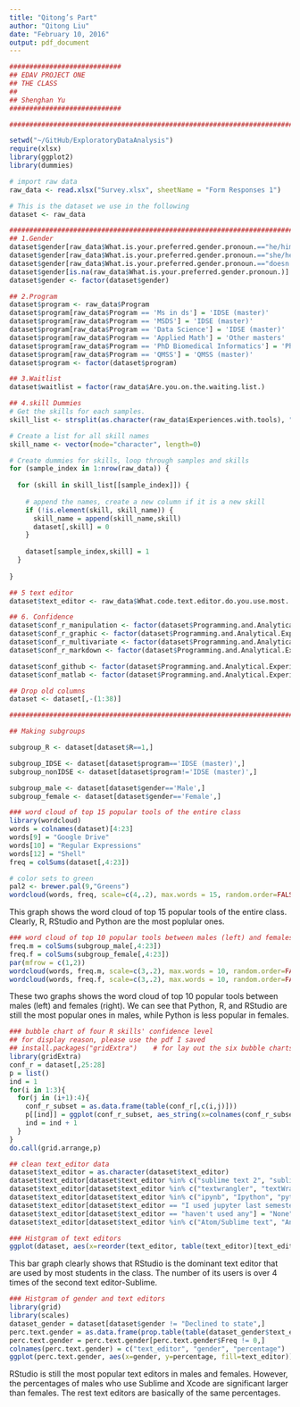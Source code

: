```yaml
---
title: "Qitong’s Part"
author: "Qitong Liu"
date: "February 10, 2016"
output: pdf_document
---
```


```r
############################
## EDAV PROJECT ONE
## THE CLASS
## 
## Shenghan Yu
############################

###########################################################################################

setwd("~/GitHub/ExploratoryDataAnalysis")
require(xlsx)
library(ggplot2)
library(dummies)

# import raw data
raw_data <- read.xlsx("Survey.xlsx", sheetName = "Form Responses 1")

# This is the dataset we use in the following 
dataset <- raw_data

###########################################################################################
## 1.Gender
dataset$gender[raw_data$What.is.your.preferred.gender.pronoun.=="he/him"] = "Male"
dataset$gender[raw_data$What.is.your.preferred.gender.pronoun.=="she/her"] = "Female"
dataset$gender[raw_data$What.is.your.preferred.gender.pronoun.=="doesn't matter"] = "Declined to state"
dataset$gender[is.na(raw_data$What.is.your.preferred.gender.pronoun.)] = "Declined to state"
dataset$gender <- factor(dataset$gender)

## 2.Program
dataset$program <- raw_data$Program
dataset$program[raw_data$Program == 'Ms in ds'] = 'IDSE (master)'
dataset$program[raw_data$Program == 'MSDS'] = 'IDSE (master)'
dataset$program[raw_data$Program == 'Data Science'] = 'IDSE (master)'
dataset$program[raw_data$Program == 'Applied Math'] = 'Other masters'
dataset$program[raw_data$Program == 'PhD Biomedical Informatics'] = 'Ph.D.'
dataset$program[raw_data$Program == 'QMSS'] = 'QMSS (master)'
dataset$program <- factor(dataset$program)

## 3.Waitlist
dataset$waitlist = factor(raw_data$Are.you.on.the.waiting.list.)

## 4.skill Dummies
# Get the skills for each samples.
skill_list <- strsplit(as.character(raw_data$Experiences.with.tools), ", ")

# Create a list for all skill names
skill_name <- vector(mode="character", length=0)

# Create dummies for skills, loop through samples and skills
for (sample_index in 1:nrow(raw_data)) {
  
  for (skill in skill_list[[sample_index]]) {
    
    # append the names, create a new column if it is a new skill
    if (!is.element(skill, skill_name)) {
      skill_name = append(skill_name,skill)
      dataset[,skill] = 0
    }
    
    dataset[sample_index,skill] = 1
  }
  
}

## 5 text editor
dataset$text_editor <- raw_data$What.code.text.editor.do.you.use.most.

## 6. Confidence
dataset$conf_r_manipulation <- factor(dataset$Programming.and.Analytical.Experiences..R..data.manipulation.and.modeling.,levels=c('None','A little', 'Confident', 'Expert'), ordered= TRUE) 
dataset$conf_r_graphic <- factor(dataset$Programming.and.Analytical.Experiences..R..graphic.basics..base..lattice..grid.etc....  ,levels=c('None','A little', 'Confident', 'Expert'), ordered= TRUE)
dataset$conf_r_multivariate <- factor(dataset$Programming.and.Analytical.Experiences..R..advanced..multivariate.data.analysis..e.g..spatiotemporal.data..visualization.and.modeling..    ,levels=c('None','A little', 'Confident', 'Expert'), ordered= TRUE)
dataset$conf_r_markdown <- factor(dataset$Programming.and.Analytical.Experiences..Reproducible.documentation.with.R..e.g..R.Markdown..  ,levels=c('None','A little', 'Confident', 'Expert'), ordered= TRUE)

dataset$conf_github <- factor(dataset$Programming.and.Analytical.Experiences..Github.,levels=c('None','A little', 'Confident', 'Expert'), ordered= TRUE)
dataset$conf_matlab <- factor(dataset$Programming.and.Analytical.Experiences..Matlab..data.manipulation..analysis..visualization.and.modeling.  ,levels=c('None','A little', 'Confident', 'Expert'), ordered= TRUE)

## Drop old columns
dataset <- dataset[,-(1:38)]

##################################################################################################

## Making subgroups

subgroup_R <- dataset[dataset$R==1,] 

subgroup_IDSE <- dataset[dataset$program=='IDSE (master)',] 
subgroup_nonIDSE <- dataset[dataset$program!='IDSE (master)',] 

subgroup_male <- dataset[dataset$gender=='Male',] 
subgroup_female <- dataset[dataset$gender=='Female',]
```


```r
### word cloud of top 15 popular tools of the entire class
library(wordcloud)
words = colnames(dataset)[4:23]
words[9] = "Google Drive"
words[10] = "Regular Expressions"
words[12] = "Shell"
freq = colSums(dataset[,4:23])

# color sets to green
pal2 <- brewer.pal(9,"Greens")
wordcloud(words, freq, scale=c(4,.2), max.words = 15, random.order=FALSE, rot.per=0.1, colors=pal2, main="Title", use.r.layout=TRUE)
```

This graph shows the word cloud of top 15 popular tools of the entire class. Clearly, R, RStudio and Python are the most poplular ones.

```r
### word cloud of top 10 popular tools between males (left) and females (right)
freq.m = colSums(subgroup_male[,4:23])
freq.f = colSums(subgroup_female[,4:23])
par(mfrow = c(1,2))
wordcloud(words, freq.m, scale=c(3,.2), max.words = 10, random.order=FALSE, rot.per=.1, colors=pal2, main="Title", use.r.layout=TRUE)
wordcloud(words, freq.f, scale=c(3,.2), max.words = 10, random.order=FALSE, rot.per=.1, colors=pal2, main="Title", use.r.layout=TRUE)
```

These two graphs shows the word cloud of top 10 popular tools between males (left) and females (right). We can see that Python, R, and  RStudio are still the most popular ones in males, while Python is less popular in females.

```r
### bubble chart of four R skills' confidence level
## for display reason, please use the pdf I saved
## install.packages("gridExtra")    # for lay out the six bubble charts
library(gridExtra)
conf_r = dataset[,25:28]
p = list()
ind = 1
for(i in 1:3){
  for(j in (i+1):4){
    conf_r_subset = as.data.frame(table(conf_r[,c(i,j)]))
    p[[ind]] = ggplot(conf_r_subset, aes_string(x=colnames(conf_r_subset)[1], y=colnames(conf_r_subset)[2], size=colnames(conf_r_subset)[3])) + geom_point() + scale_x_discrete(limits=c("None","A little","Confident","Expert")) + scale_y_discrete(limits=c("None","A little","Confident","Expert")) + scale_size_area(max_size = 10)
    ind = ind + 1
  }
}
do.call(grid.arrange,p)
```

```r
## clean text_editor data
dataset$text_editor = as.character(dataset$text_editor)
dataset$text_editor[dataset$text_editor %in% c("sublime text 2", "sublime text", "Sublime Text 2", "Sublime Text!", "Sublime Text", "sublime", "Sublime 2")] = "Sublime"
dataset$text_editor[dataset$text_editor %in% c("textwrangler", "textWrangler")] = "Text Wrangler"
dataset$text_editor[dataset$text_editor %in% c("ipynb", "Ipython", "python", "IPython Notebook")] = "IPython"
dataset$text_editor[dataset$text_editor == "I used jupyter last semester"] = "jupyter"
dataset$text_editor[dataset$text_editor == "haven't used any"] = "None"
dataset$text_editor[dataset$text_editor %in% c("Atom/Sublime text", "Any (20 years C++/Java experience)", "Sublime Text / Eclipse", "Webstorm, pycharm")] = "Two or more"

### Histgram of text editors
ggplot(dataset, aes(x=reorder(text_editor, table(text_editor)[text_editor]))) + geom_bar() + coord_flip() + xlab("text editor") + ggtitle("Choices of Text Editors")
```

This bar graph clearly shows that RStudio is the dominant text editor that are used by most students in the class. The number of its users is over 4 times of the second text editor-Sublime.

```r
### Histgram of gender and text editors
library(grid)
library(scales)
dataset_gender = dataset[dataset$gender != "Declined to state",]
perc.text.gender = as.data.frame(prop.table(table(dataset_gender$text_editor, dataset_gender$gender)))
perc.text.gender = perc.text.gender[perc.text.gender$Freq != 0,]
colnames(perc.text.gender) = c("text_editor", "gender", "percentage")
ggplot(perc.text.gender, aes(x=gender, y=percentage, fill=text_editor)) + geom_bar(position = "fill", stat = "identity") + scale_y_continuous(labels=percent_format()) + coord_flip() + theme(legend.position="bottom", legend.key.size=unit(0.3,"cm"), legend.text = element_text(size=8), legend.title = element_text(size=8, face="bold")) + guides(fill=guide_legend(nrow=2,byrow=TRUE)) + ggtitle("Choices of Text Editors within each Gender")
```

RStudio is still the most popular text editors in males and females. However, the percentages of males who use Sublime and Xcode are significant larger than females. The rest text editors are basically of the same percentages.